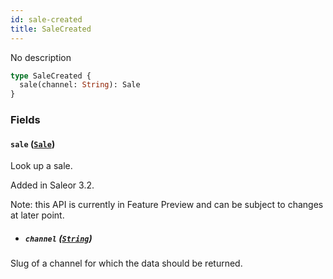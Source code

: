 ```yaml
---
id: sale-created
title: SaleCreated
---
```


No description

```graphql
type SaleCreated {
  sale(channel: String): Sale
}
```

### Fields

#### `sale` ([`Sale`](../../../developer/api-reference/objects/sale))

Look up a sale.

Added in Saleor 3.2.

Note: this API is currently in Feature Preview and can be subject to changes at later point.

- ##### `channel` ([`String`](../../../developer/api-reference/scalars/string))

Slug of a channel for which the data should be returned.
